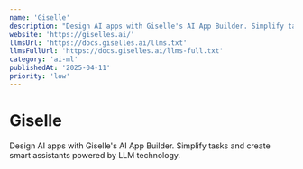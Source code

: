 ```yaml
---
name: 'Giselle'
description: "Design AI apps with Giselle's AI App Builder. Simplify tasks and create smart assistants powered by LLM technology."
website: 'https://giselles.ai/'
llmsUrl: 'https://docs.giselles.ai/llms.txt'
llmsFullUrl: 'https://docs.giselles.ai/llms-full.txt'
category: 'ai-ml'
publishedAt: '2025-04-11'
priority: 'low'
---
```


# Giselle

Design AI apps with Giselle's AI App Builder. Simplify tasks and create smart assistants powered by LLM technology.
